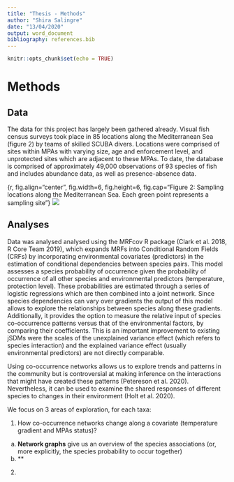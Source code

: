 ```yaml
---
title: "Thesis - Methods"
author: "Shira Salingre"
date: "13/04/2020"
output: word_document
bibliography: references.bib
---
```


```r
knitr::opts_chunk$set(echo = TRUE)
```

# Methods

## Data
The data for this project has largely been gathered already. Visual fish census surveys took place in 85 locations along the Mediterranean Sea (figure 2) by teams of skilled SCUBA divers. Locations were comprised of sites within MPAs with varying size, age and enforcement level, and unprotected sites which are adjacent to these MPAs. To date, the database is comprised of approximately 49,000 observations of 93 species of fish and includes abundance data, as well as presence-absence data.

<!-- Summarise Medata so each species has one row per one location -->

{r, fig.align="center", fig.width=6, fig.height=6, fig.cap="Figure 2: Sampling locations along the Mediterranean Sea. Each green point represents a sampling site"}
![]("figures/location_map_old.png")

## Analyses
Data was analysed analysed using the MRFcov R package (Clark et al. 2018, R Core Team 2019), which expands MRFs into Conditional Random Fields (CRFs) by incorporating environmental covariates (predictors) in the estimation of conditional dependencies between species pairs. This model assesses a species probability of occurrence  given the probability of occurrence of all other species and environmental predictors (temperature, protection level). These probabilities are estimated through a series of logistic regressions which are then combined into a joint network. Since species dependencies can vary over gradients the output of this model allows to explore the relationships between species along these gradients. Additionally, it provides the option to measure the relative input of species co-occurrence patterns versus that of the environmental factors, by comparing their coefficients. This is an important improvement to existing jSDMs were the scales of the unexplained variance effect (which refers to species interaction) and the explained variance effect (usually environmental predictors) are not directly comparable.

Using co-occurrence networks allows us to explore trends and patterns in the community but is controversial at making inference on the interactions that might have created these patterns (Petereson et al. 2020). Nevertheless, it can be used to examine the shared responses of different species to changes in their environment (Holt et al. 2020).

We focus on 3 areas of exploration, for each taxa:  

1. How co-occurrence networks change along a covariate (temperature gradient and MPAs status)?
  
  (a) **Network graphs** give us an overview of the species associations (or, more explicitly, the species probability to occur together)  
  (b) **
  
2. 



